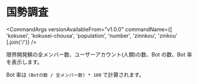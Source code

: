 

# 国勢調査

<CommandArgs
  versionAvailableFrom="v1.0.0"
  commandName={[
    'kokusei',
    'kokusei-chousa',
    'population',
    'number',
    'zinnkou',
    'zinkou'
  ].join('/')}
/>

限界開発鯖の全メンバー数、ユーザーアカウント(人類)の数、Bot の数、Bot 率を表示します。

Bot 率は `(Botの数 / 全メンバー数) * 100` で計算されます。
